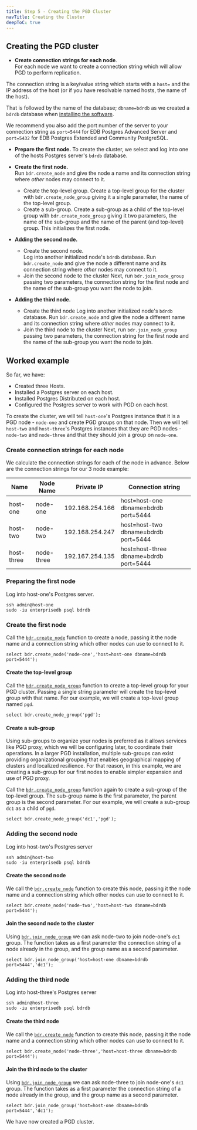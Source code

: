 ```yaml
---
title: Step 5 - Creating the PGD Cluster
navTitle: Creating the Cluster
deepToC: true
---
```


## Creating the PGD cluster

* **Create connection strings for each node**.  
For each node we want to create a connection string which will allow PGD to perform replication.

 The connection string is a key/value string which starts with a `host=` and the IP address of the host (or if you have resolvable named hosts, the name of the host).

 That is followed by the name of the database; `dbname=bdrdb` as we created a `bdrdb` database when [installing the software](04-installing-software).

 We recommend you also add the port number of the server to your connection string as `port=5444` for EDB Postgres Advanced Server and `port=5432` for EDB Postgres Extended and Community PostgreSQL.


* **Prepare the first node.** 
To create the cluster, we select and log into one of the hosts Postgres server's `bdrdb` database. 


* **Create the first node.**  
  Run `bdr.create_node` and give the node a name and its connection string where *other* nodes may connect to it.
  * Create the top-level group.
    Create a top-level group for the cluster with `bdr.create_node_group` giving it a single parameter, the name of the top-level group.
  * Create a sub-group.
    Create a sub-group as a child of the top-level group with `bdr.create_node_group` giving it two parameters, the name of the sub-group and the name of the parent (and top-level) group.
  This initializes the first node.


* **Adding the second node.**
  * Create the second node.  
    Log into another initialized node's `bdrdb` database.
    Run `bdr.create_node` and give the node a different name and its connection string where *other* nodes may connect to it.
  * Join the second node to the cluster
    Next, run `bdr.join_node_group` passing two parameters, the connection string for the first node and the name of the sub-group you want the node to join.


* **Adding the third node.**
  * Create the third node
    Log into another initialized node's `bdrdb` database.
    Run `bdr.create_node` and give the node a different name and its connection string where *other* nodes may connect to it.
  * Join the third node to the cluster
    Next, run `bdr.join_node_group` passing two parameters, the connection string for the first node and the name of the sub-group you want the node to join.


## Worked example

So far, we have:

* Created three Hosts.
* Installed a Postgres server on each host.
* Installed Postgres Distributed on each host.
* Configured the Postgres server to work with PGD on each host.

To create the cluster, we will tell `host-one`'s Postgres instance that it is a PGD node - `node-one` and create PGD groups on that node.
Then we will tell `host-two` and `host-three`'s Postgres instances that they are PGD nodes - `node-two` and `node-three` and that they should join a group on `node-one`.

### Create connection strings for each node

We calculate the connection strings for each of the node in advance. 
Below are the connection strings for our 3 node example:

| Name       | Node Name  | Private IP      | Connection string                      |
| ---------- | ---------- | --------------- | -------------------------------------- |
| host-one   | node-one   | 192.168.254.166 | host=host-one dbname=bdrdb port=5444   |
| host-two   | node-two   | 192.168.254.247 | host=host-two dbname=bdrdb port=5444   |
| host-three | node-three | 192.167.254.135 | host=host-three dbname=bdrdb port=5444 |

### Preparing the first node 

Log into host-one's Postgres server.

```
ssh admin@host-one
sudo -iu enterprisedb psql bdrdb
```

### Create the first node

Call the [`bdr.create_node`](/pgd/latest/reference/nodes-management-interfaces#bdrcreate_node) function to create a node, passing it the node name and a connection string which other nodes can use to connect to it.

```
select bdr.create_node('node-one','host=host-one dbname=bdrdb port=5444');
```

#### Create the top-level group

Call the [`bdr.create_node_group`](/pgd/latest/reference/nodes-management-interfaces#bdrcreate_node_group) function to create a top-level group for your PGD cluster. Passing a single string parameter will create the top-level group with that name. For our example, we will create a top-level group named `pgd`.

```
select bdr.create_node_group('pgd');
```

#### Create a sub-group

Using sub-groups to organize your nodes is preferred as it allows services like PGD proxy, which we will be configuring later, to coordinate their operations.
In a larger PGD installation, multiple sub-groups can exist providing organizational grouping that enables geographical mapping of clusters and localized resilience. 
For that reason, in this example, we are creating a sub-group for our first nodes to enable simpler expansion and use of PGD proxy.

Call the [`bdr.create_node_group`](/pgd/latest/reference/nodes-management-interfaces#bdrcreate_node_group) function again to create a sub-group of the top-level group. 
The sub-group name is the first parameter, the parent group is the second parameter. 
For our example, we will create a sub-group `dc1` as a child of `pgd`.


```
select bdr.create_node_group('dc1','pgd');
```

### Adding the second node

Log into host-two's Postgres server

```
ssh admin@host-two
sudo -iu enterprisedb psql bdrdb
```

#### Create the second node

We call the [`bdr.create_node`](/pgd/latest/reference/nodes-management-interfaces#bdrcreate_node) function to create this node, passing it the node name and a connection string which other nodes can use to connect to it.

```
select bdr.create_node('node-two','host=host-two dbname=bdrdb port=5444');
```

#### Join the second node to the cluster

Using [`bdr.join_node_group`](/pgd/latest/reference/nodes-management-interfaces#bdrjoin_node_group) we can ask node-two to join node-one's `dc1` group. The function takes as a first parameter the connection string of a node already in the group, and the group name as a second parameter.

```
select bdr.join_node_group('host=host-one dbname=bdrdb port=5444','dc1');
```

### Adding the third node

Log into host-three's Postgres server

```
ssh admin@host-three
sudo -iu enterprisedb psql bdrdb
```

#### Create the third node

We call the [`bdr.create_node`](/pgd/latest/reference/nodes-management-interfaces#bdrcreate_node) function to create this node, passing it the node name and a connection string which other nodes can use to connect to it.

```
select bdr.create_node('node-three','host=host-three dbname=bdrdb port=5444');
```

#### Join the third node to the cluster

Using [`bdr.join_node_group`](/pgd/latest/reference/nodes-management-interfaces#bdrjoin_node_group) we can ask node-three to join node-one's `dc1` group. The function takes as a first parameter the connection string of a node already in the group, and the group name as a second parameter.

```
select bdr.join_node_group('host=host-one dbname=bdrdb port=5444','dc1');
```

We have now created a PGD cluster.
